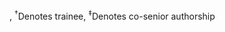 \underline{Presenting author(s)}, $^\dagger$Denotes trainee, $^\ddagger$Denotes co-senior authorship

\vspace{1em}

```{=latex}
\begin{etaremune}[leftmargin=1.75em, itemsep=0.5em]

  \item \underline{Calalo J}, Ngo T, Sullivan S, Roth A, Lokesh R, Buggeln JH, Strand K, Marchhart V, \textbf{Carter MJ}$^\ddagger$, Kurtzer I$^\ddagger$, \& Cashaback JGA$^\ddagger$. (2023). Reaching movements reflect ongoing deliberation prior to a decision. Poster presentation at the Annual Meeting of the \emph{Society for Neuroscience}; Washington, USA.
  
  \item \underline{Roth A}, Buggeln J, Calalo J, Lokesh R, Sullivan S, Ngo TT, Jeka J, \textbf{Carter MJ}$^\ddagger$, \& Cashaback JGA$^\ddagger$. (2023). The roles and interplay of reinforcement-based and error-based processes on exploratory behaviour in neurologically intact and Parkinson’s disease. Poster presentation at the Annual Meeting of the \emph{Society for Neuroscience}; Washington, USA.
  
  \item \underline{Sullivan S}, Lokesh R, Peters CS, Calalo J, Roth AR, Buggeln JH, Ngo TT, \textbf{Carter MJ}$^\ddagger$, \& Cashaback JGA$^\ddagger$. (2023). Humans are excessively indecisive under time constraints. Poster presentation at the Annual Meeting of the \emph{Society for Neuroscience}; Washington, USA.
  
  \item \underline{Afif N}$^\dagger$, McKay B$^\dagger$, Bacelar MFB, Cashaback JGA, \& textbf{Carter MJ}. Current accuracy is not always the best predictor of future accuracy: The consequences of dissociable bias and precision components. Poster presentation at the Annual Meeting of the \emph{Canadian Society for Psychomotor Learning \& Sport Psychology}; Kingston ON, Canada.
  
  \item \underline{Lalli M}$^\dagger$, Germain L$^\dagger$, McKay B$^\dagger$, \& textbf{Carter MJ}. (2023). The relationship between perceived competence and intrinsic motivation and motor skill retention: An exploratory analysis. Poster presentation at the Annual Meeting of the \emph{Canadian Society for Psychomotor Learning \& Sport Psychology}; Kingston ON, Canada.
  
  \item \underline{Calalo J}, Ngo T, Sullivan S, Roth A, Lokesh R, Buggeln JH, Strand K, Marchhart V, \textbf{Carter MJ}$^\ddagger$, Kurtzer I$^\ddagger$, \& Cashaback JGA$^\ddagger$. (2023). Reaching reflects ongoing deliberation prior to a decision. Verbal presentation at the Annual Meeting of the \emph{Canadian Society for Psychomotor Learning \& Sport Psychology}; Kingston ON, Canada.
  
  \item \underline{Roth A}, Buggeln J, Calalo J, Lokesh R, Sullivan S, Ngo TT, Jeka J, \textbf{Carter MJ}$^\ddagger$, \& Cashaback JGA$^\ddagger$. (2023). The roles and interplay of reinforcement-based and error-based processes on exploratory behaviour in Parkinson’s disease and neurologically intact populations. Verbal presentation at the Annual Meeting of the \emph{Canadian Society for Psychomotor Learning \& Sport Psychology}; Kingston ON, Canada.
  
  \item \underline{Sullivan S}, Lokesh R, Peters CS, Calalo J, Roth AR, Buggeln JH, Ngo TT, \textbf{Carter MJ}$^\ddagger$, \& Cashaback JGA$^\ddagger$. (2023). Humans make an excessive number of indecisions under time constraints. Verbal presentation at the Annual Meeting of the \emph{Canadian Society for Psychomotor Learning \& Sport Psychology}; Kingston ON, Canada.
  
  \item \underline{Roth A}, Buggeln J, Calalo J, Lokesh R, Sullivan S, Ngo TT, \textbf{Carter MJ}$^\ddagger$, \& Cashaback JGA$^\ddagger$. (2023). The role of reinforcement-based and error-based processes on exploratory motor behaviour in neurologically intact and Parkinson’s Disease. Verbal presentation at the \emph{NSF-DARE Conference on Computational Modeling for Neurorehabilitation}; Los Angeles CA, United States.

  \item \underline{Mitchell B}$^\dagger$ \& \textbf{Carter MJ}. (2022). A free and open source 2-dimensional error score program. Poster presentation at the Annual Meeting of the \emph{Canadian Society for Psychomotor Learning \& Sport Psychology}; Montreal QB, Canada.
  
  \item \underline{McKay B}$^\dagger$, Bacelar MFB, \& \textbf{Carter MJ}. (2022). Low reproducibility of reported \emph{a priori} power analyses in motor behaviour research. Verbal presentation at the Annual Meeting of the \emph{Canadian Society for Psychomotor Learning \& Sport Psychology}; Montreal QB, Canada.
  
  \item \underline{St. Germain L}$^\dagger$, Sidhu R$^\dagger$, McKay B$^\dagger$, Mounir M$^\dagger$, Poskus A$^\dagger$, Yuen A$^\dagger$, Cashaback JGA$^\ddagger$, \& \textbf{Carter MJ}$^\ddagger$. (2022). The impact of combining punishment and reward feedback through transition schedules on performance and learning. Poster presentation at the Annual Meeting of the \emph{Canadian Society for Psychomotor Learning \& Sport Psychology}; Montreal QB, Canada.
  
  \item Mounir M$^\dagger$, McKay B$^\dagger$, Sariaslani A$^\dagger$, Douglas Katharine$^\dagger$, Tobis M$^\dagger$, St. Germain L$^\dagger$, Cashaback JGA$^\ddagger$, \& \underline{\textbf{Carter MJ}}$^\ddagger$. (2022). A failure to replicate the dissociable effects of punishment and reward on motor learning. Verbal presentation at the Annual Meeting of the \emph{Canadian Society for Psychomotor Learning \& Sport Psychology}; Montreal QB, Canada.
  
  \item \underline{McKay B}$^\dagger$, Corson A, Seedu J$^\dagger$, De Faveri CS$^\dagger$, Hasan H$^\dagger$, Arnold K$^\dagger$, Adams FC$^\dagger$, \& \textbf{Carter MJ}. (2022). The benefits of an external focus of attention are negligible after correcting for publication bias: A re-analysis and extension of Chua et al. (2021). Verbal presentation at the Annual Meeting of the \emph{North American Society for Psychology of Sport \& Physical Activity}; Waikōloa Village, Hawaii, United States.
  
  \item \underline{McKay B}$^\dagger$, Bacelar MFB, Parma JO, Miller MW$^\ddagger$, \& \textbf{Carter MJ}$^\ddagger$. (2022). Publication bias and underpowered study designs in enhanced expectancies and self-controlled learning research: A meta-analysis. Verbal presentation at the Annual Meeting of the \emph{North American Society for Psychology of Sport \& Physical Activity}; Waikōloa Village, Hawaii, United States.
  
  \item \textbf{Carter MJ}, \underline{Lohse KR}, \& Miller MW. (2022). Making strong predictions: Testing casusal hypothess in motor behavior studies. Verbal presentation at the Annual Meeting of the \emph{North American Society for Psychology of Sport \& Physical Activity}; Waikōloa Village, Hawaii, United States.
  
  \item \underline{Roth A}, Lokesh R, Calalo J, Sullivan S, \textbf{Carter MJ}$^\ddagger$, \& Cashaback JGA$^\ddagger$. (2022). Unique and interacting roles of reinforcement-based and error-based processes on exploratory motor behaviour. Poster presentation at the Annual Meeting of the \emph{Society for the Neural Control of Movement}; Dublin, Ireland.
  
  \item \underline{St. Germain L}$^\dagger$, McKay B$^\dagger$, Williams A$^\dagger$, Leschyshen O$^\dagger$, Poskus A$^\dagger$, Feldman S$^\dagger$, Cashaback JGA, \& \textbf{Carter MJ}. (2021). Binary feedback prevents a self‑controlled learning advantage. Verbal presentation at the Annual Meeting of the \emph{Canadian Society for Psychomotor Learning \& Sport Psychology}; Virtual Conference due to Covid-19.
  
  \item \underline{Lokesh R}, Calalo J, Roth A, \textbf{Carter MJ}$^\ddagger$, \& Cashaback JGA$^\ddagger$. (2021). Rapid decision‑making during competitive human-human sensorimotor interactions. Verbal presentation at the Annual Meeting of the \emph{Canadian Society for Psychomotor Learning \& Sport Psychology}; Virtual Conference due to Covid-19.

  \item \underline{Roth A}, Lokesh R, Calalo J, \textbf{Carter MJ}$^\ddagger$, \& Cashaback JGA$^\ddagger$. (2021). The influence of reward feedback and error feedback on sensorimotor exploration. Verbal presentation at the Annual Meeting of the \emph{Canadian Society for Psychomotor Learning \& Sport Psychology}; Virtual Conference due to Covid-19.
  
  \item \underline{Marfisi J}$^\dagger$, St. Germain L$^\dagger$, \& \textbf{Carter MJ}. (2021). The persistence of inappropriate outcome variables in motor learning experiments: A follow-up to Fischman (2015). Poster presentation at the Annual Meeting of the \emph{North American Society for Psychology of Sport \& Physical Activity}; Virtual Conference due to Covid‑19.
  
  \item \underline{Hussien J}, McKay B, \textbf{Carter MJ}, Yantha Z, Brooks H, Hassin J, Turenne M, \& Ste-Marie DM. (2021). Failure to demonstrate an ``expecting to teach'' benefit: A replication and extension experiment. Verbal presentation at the Annual Meeting of the \emph{North American Society for Psychology of Sport \& Physical Activity}; Virtual Conference due to Covid‑19.
  
  \item \underline{St. Germain L}$^\dagger$, Williams A$^\dagger$, Poskus A$^\dagger$, Balbaa N$^\dagger$, Leshchyshen O$^\dagger$, Lohse KR, \& \textbf{Carter MJ}. (2020). Self-controlled learning: Making a yoked group explicitly aware of being denied choice. Verbal presentation at the Annual Meeting of the \emph{North American Society for Psychology of Sport \& Physical Activity}; Virtual Conference due to Covid‑19.
  \begin{itemize}
    \item Winner of the Outstanding Student Paper Award in Motor Control and Learning
  \end{itemize}
  
  \item \underline{St. Germain L}$^\dagger$, Leshchyshen O$^\dagger$, Williams A$^\dagger$, \& \textbf{Carter MJ}. (2019). Manipulating the characteristics of self-controlled feedback schedules. Verbal presentation at the Annual Meeting of the \emph{Canadian Society for Psychomotor Learning \& Sport Psychology}; Vancouver BC, Canada.
  
  \item \underline{Williams A}$^\dagger$, \underline{St. Germain L}$^\dagger$, Leshchyshen O$^\dagger$, \& \textbf{Carter MJ}. (2019). Error estimation abilities and self-controlled feedback schedules. Poster presentation at the Annual Meeting of the \emph{Canadian Society for Psychomotor Learning \& Sport Psychology}; Vancouver BC, Canada.
  
  \item \underline{St. Germain L}$^\dagger$, \underline{Leshchyshen O}$^\dagger$, \& \textbf{Carter MJ}. (2019). Assessing the evidential value of incidental choices for motor learning. Poster presentation at the Annual Meeting of the \emph{North American Society for Psychology of Sport \& Physical Activity}; Baltimore MD, United States.
  
  \item \underline{Yantha ZD}, McKay B, \textbf{Carter MJ}, \& Ste-Marie DM. (2019). The effects of choice on motor skill learning: A meta-analysis of self-controlled research findings. Poster presentation at the Annual Meeting of the \emph{North American Society for Psychology of Sport \& Physical Activity}; Baltimore MD, United States.
  
  \item Zahir F$^\dagger$, \underline{St. Germain L}$^\dagger$, \& \underline{\textbf{Carter MJ}}. (2018). Inconvenient findings for the ``OPTIMAL'' theory of motor learning. Poster presentation at the Annual Meeting of the \emph{Canadian Society for Psychomotor Learning \& Sport Psychology}; Toronto ON, Canada.
  
  \item \underline{Gale D}, \textbf{Carter MJ}, Wolpert DM, Gallivan JP, \& Flanagan JR. (2017). Dynamic motor encoding of targets in multiple target tracking. Poster presentation at the Annual Meeting of the \emph{Society for Neuroscience}; Washington DC, United States.
  
  \item \underline{\textbf{Carter MJ}}, de Brouwer AJ, Smail L$^\dagger$, Wolpert DM, Gallivan JP, \& Flanagan JR. (2017). Gaze behaviour reveals the specification of competing reach movements under conditions of target uncertainty. Verbal presentation at the Annual Meeting of the \emph{Canadian Society for Psychomotor Learning \& Sport Psychology}; St. John's NF, Canada.

  \item \underline{Yantha ZD}$^\dagger$, \textbf{Carter MJ}, Hussein J, Cotnam HP, \& Ste-Marie DM. (2017). Using error estimation to better understand the advantages of self-controlled practice. Verbal presentation at the Annual Meeting of the \emph{Canadian Society for Psychomotor Learning \& Sport Psychology}; St. John's NF, Canada.
  
  \item \underline{\textbf{Carter MJ}}, de Brouwer AJ, Smail L$^\dagger$, Wolpert DM, Gallivan JP, \& Flanagan JR. (2017). Gaze behaviour reveals the specification of competing reach movements. Poster presentation at the Annual Meeting of the \emph{Society for the Neural Control of Movement}; Dublin, Ireland.
  
  \item Yantha ZD$^\dagger$, \underline{\textbf{Carter MJ}}, \& Ste-Marie DM. (2016). Task-relevant and task-irrelevant choices differentially impact error estimation and motor learning. Verbal presentation at the Annual Meeting of the \emph{Canadian Society for Psychomotor Learning \& Sport Psychology}; Waterloo ON, Canada.
  
  \item \underline{\textbf{Carter MJ}}, Elnakouri A, Yantha ZD$^\dagger$, \& Ste-Marie DM. (2016). Not all choices are created equal: The differential impact of task-relevant and task-irrelevant choices on motor learning. Poster presentation at the Annual Meeting of the \emph{North American Society for Psychology of Sport \& Physical Activity}; Montreal QB, Canada.
  
  \item \underline{\textbf{Carter MJ}}, Maslovat D, \& Carlsen AN. (2016). A startling acoustic stimulus suggests advance preparation of intentional bimanual switches. Poster presentation at the Annual Meeting of the \emph{Society for the Neural Control of Movement}; Montego Bay, Jamaica.
  
  \item \underline{Ste-Marie DM}, \textbf{Carter MJ}, Law B, Smith V$^\dagger$, \& Vertes KA. (2015). Self-controlled learning benefits: Exploring contributions of self-efficacy and intrinsic motivation via path analysis. Poster presentation at the Annual Meeting of the \emph{European Congress of Sport Psychology}; Bern, Switzerland.
  
  \item \underline{\textbf{Carter MJ}}, Carlsen AN, Smith V$^\dagger$, \& Ste-Marie DM. (2015). Anodal transcranial direct current stimulation applied over the primary motor cortex does not enhance the learning benefits of self-controlled KR schedules. Poster presentation at the Annual Meeting of the \emph{Canadian Society for Psychomotor Learning \& Sport Psychology}; Edmonton AB, Canada.
  
  \item \underline{\textbf{Carter MJ}}, Head CA$^\dagger$, Puveendran P, \& Ste-Marie DM. (2015). Eliminating the learning benefits of self-controlled knowledge of results (KR) schedules: The improtance of information processing activities during the KR-delay interval. Verbal presentation at the Annual Meeting of the \emph{North American Society for Psychology of Sport \& Physical Activity}; Portland OR, United States.
  
  \item \underline{\textbf{Carter MJ}}, Carlsen AN, \& Ste-Marie DM. (2015). Self-controlled feedback is effective if it is based on the learner’s performance: A replicaiton and extension of Chiviacowsky \& Wulf (2005). Verbal presentation at the Annual Meeting of the \emph{North American Society for Psychology of Sport \& Physical Activity}; Portland OR, United States. 
  \begin{itemize}
    \item Presentation as part of the NASPSPA-SCAPPS exchange of Award Winners
  \end{itemize}
  
  \item \underline{\textbf{Carter MJ}}, Maslovat D, Nguyen M, \& Carlsen AN. (2015). The learning of a 90-degree relative phase bimanual coordination pattern: A transcranial direct current stimulation investigation. Poster presentation at the Annual Meeting of the \emph{Society for the Neural Control of Movement}; Charleston SC, United States.
  
  \item \underline{\textbf{Carter MJ}}, Carlsen AN, \& Ste-Marie DM. (2014). Self-controlled feedback is effective if it is based on the learner’s performance: A replicaiton and extension of Chiviacowsky \& Wulf (2005). Verbal presentation at the Annual Meeting of the \emph{Canadian Society for Psychomotor Learning \& Sport Psychology}; London ON, Canada. 
  \begin{itemize}
    \item Winner of the Franklin Henry Young Scientist Award in Motor Control and Learning
  \end{itemize}
  
  \item \underline{McKay B}, \underline{\textbf{Carter MJ}}, Rathwell S, \& Ste-Marie DM. (2014). The learning benefits of self‑controlled feedback schedules are modulated by strategy choice: A mixed‑methods approach. Poster presentation at the Annual Meeting of the \emph{Canadian Society for Psychomotor Learning \& Sport Psychology}; London ON, Canada.

  \item \underline{Drummond NM}, Maslovat D, \textbf{Carter MJ}, Chiucchi A, \& Carlsen, AN. (2014). Startle activation is additive with voluntary cortical activation irrespective of stimulus modality. Poster presentation at the Annual Meeting of the \emph{Canadian Society for Psychomotor Learning \& Sport Psychology}; London ON, Canada.
  
  \item \underline{\textbf{Carter MJ}}, Klawitter D$^\dagger$, Carlsen AN, \& Ste-Marie DM. (2014). The option of receiving knowledge of results following performance leads to increased motor learning. Verbal presentation at the Annual Meeting of the \emph{North American Society for Psychology of Sport \& Physical Activity}; Minneapolis MN, United States.
  
  \item \underline{\textbf{Carter MJ}}, \underline{Smith V}$^\dagger$, Carlsen AN, \& Ste-Marie DM. (2014). Awareness of ``good'' versus ``poor'' feedback content does not mitigate illusions of competency. Poster presentation at the Annual Meeting of the \emph{North American Society for Psychology of Sport \& Physical Activity}; Minneapolis MN, United States.
  
  \item \underline{McKay B}, \textbf{Carter MJ}, \& Ste-Marie DM. (2014). Self-controlled learning: A meta-analysis. Poster presentation at the Annual Meeting of the \emph{North American Society for Psychology of Sport \& Physical Activity}; Minneapolis MN, United States.
  
  \item \underline{\textbf{Carter MJ}}, Cseke B$^\dagger$, Drummond NM, \& Carlsen AN. (2014). Intentional phase transitions in bimanual coordination following tDCS. Poster presentation at the Annual Meeting of the \emph{Society for the Neural Control of Movement}; Amsterdam, The Netherlands.
  
  \item \underline{Drummond NM}, Scantland-Lebel I, \textbf{Carter MJ}, Maslovat D, \& Carlsen AN. (2014). Startle reveals motor preparatory state associated with differential attentional demands. Poster presentation at the Annual Meeting of the \emph{Society for the Neural Control of Movement}; Amsterdam, The Netherlands.
  
  \item \underline{\textbf{Carter MJ}}, Drummond NM, \& Carlsen AN. (2013). Anodal tDCS decreases mean relative phase error during anti-phase
movements. Poster presentation at the Annual Meeting of the \emph{Canadian Society for Psychomotor Learning \& Sport Psychology}; Kelowna BC, Canada.
  
  \item \underline{Ste-Marie DM}, Law B, \underline{\textbf{Carter MJ}}, Westlund N, Divine A, \& Martini R. (2013). Group versus individual administration of Movement Imagery Questionnaire for Children yields different movement imagery scores. Poster presentation at the Annual Meeting of the \emph{Canadian Society for Psychomotor Learning \& Sport Psychology}; Kelowna BC, Canada.
  
  \item Vertes KA, \underline{\textbf{Carter MJ}}, Smith V$^\dagger$, \& Ste-Marie DM. (2013). Self‑controlled video feedback is effective for learning when children adopt higher viewing frequencies. Verbal presentation at the Annual Meeting of the \emph{North American Society for Psychology of Sport \& Physical Activity}; New Orleans LA, United States.
  
  \item \underline{\textbf{Carter MJ}}, Yoxon E, Ste-Marie DM, Cumming, \& Martini R. (2013). The validation of a movement imagery questionnaire for children (MIQ‑C). Poster presentation at the Annual Meeting of the \emph{North American Society for Psychology of Sport \& Physical Activity}; New Orleans LA, United States.
    
  \item \underline{\textbf{Carter MJ}}, Maslovat D, Drummond NM, Kennefick M, \& Carlsen AN. (2013). Startle neural activity is additive with normal cortical initiation‑related activation. Poster presentation at the Annual Meeting of the \emph{Society for the Neural Control of Movement}; San Juan, Peurto Rico.

  \item \underline{Drummond NM}, Hayduk-Costa G, \textbf{Carter MJ}, \& Carlsen AN. (2013). Bi-hemispheric tDCS over motor cortex does not influence free choice. Poster presentation at the Annual Meeting of the \emph{Society for the Neural Control of Movement}; San Juan, Peurto Rico.
  
  \item \underline{\textbf{Carter MJ}}, Drummond NM, Ste-Marie DM, \& Carlsen AN. (2012). Providing knowledge of results based on an absolute
performance bandwidth results in illusions of competency. Verbal presentation at the Annual Meeting of the \emph{Canadian Society for Psychomotor Learning \& Sport Psychology}; Halifax NS, Canada.
  
  \item \underline{Hayduk-Costa G}, Drummond NM, \textbf{Carter MJ}, \& Carlsen AN. (2012). Turbocharging the ``go''-horse: Anodal tDCS results in early response initiation in an anticipation timing task. Verbal presentation at the Annual Meeting of the \emph{Canadian Society for Psychomotor Learning \& Sport Psychology}; Halifax NS, Canada.
  
  \item \underline{Kennefick M}, \textbf{Carter MJ}, Bajema MC, \& Carlsen AN. (2012). Dwell time mediates the preparation of single versus multiple component movements. Poster presentation at the Annual Meeting of the \emph{Canadian Society for Psychomotor Learning \& Sport Psychology}; Halifax NS, Canada.
  
  \item \underline{\textbf{Carter MJ}} \& Patterson JT. (2011). Self-controlled practice: Learning differences between younger and older adults. Poster presentation at the Annual Meeting of the \emph{Canadian Society for Psychomotor Learning \& Sport Psychology}; Winnipeg MB, Canada.
  
  \item \underline{\textbf{Carter MJ}} \& Patterson JT. (2010). Self-controlled KR: Does it facilitate an internal representation of a spatial motor task?. Poster presentation at the Annual Meeting of the \emph{Canadian Society for Psychomotor Learning \& Sport Psychology}; Ottawa ON, Canada.
  
  \item \underline{\textbf{Carter MJ}}, Patterson JT, \& Hansen S. (2010). Learner-controlled KR: Does repetition order matter?. Poster presentation at the Annual Meeting of the \emph{North American Society for Psychology of Sport \& Physical Activity}; Tuscan AZ, United States.
  
  \item \underline{\textbf{Carter MJ}} \& Patterson JT. (2009). Manipulating the structure of a learner-controlled KR practice context: Do the learning advantages persist?. Poster presentation at the Annual Meeting of the \emph{Canadian Society for Psychomotor Learning \& Sport Psychology}; Toronto ON, Canada.
\end{etaremune}
```
